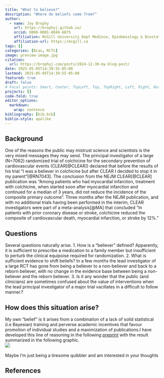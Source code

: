 ```yaml
---
title: "What to believe?"
description: "Where do beliefs come from?"
author:
  - name: Jay Brophy
    url: https://brophyj.github.io/
    orcid: 0000-0001-8049-6875
    affiliation: McGill University Dept Medince, Epidemiology & Biostatistics
    affiliation-url: https://mcgill.ca 
tags: []
categories: [Bias, RCTs]
image: preview-image.jpg
citation: 
  url: https://brophyj.com/posts/2024-12-30-my-blog-post/ 
date: 2025-05-05T14:39:55-05:00
lastmod: 2025-05-05T14:39:55-05:00
featured: true
draft: false
# Focal points: Smart, Center, TopLeft, Top, TopRight, Left, Right, BottomLeft, Bottom, BottomRight.
projects: []
code-fold: true
editor_options: 
  markdown: 
    wrap: sentence
bibliography: [bib.bib]
biblio-style: apalike
---
```


## Background

One of the reasons the public may mistrust science and scientists is the very mixed messages they may send.
The principal investigator of a large (N=7062) randomized trial of colchicine for the secondary prevention of cardiovascular events (CLEAR[@CLEAR]) declared that before the results of his trial “I was a believer in colchicine but after CLEAR I decided to stop it in my parent”[@RN7043]. The conclusion from the NEJM CLEAR[@CLEAR] publication was “Among patients who had myocardial infarction, treatment with colchicine, when started soon after myocardial infarction and continued for a median of 3 years, did not reduce the incidence of the composite primary outcome”. Three months after the NEJM publication, and with no additional trials having been performed in the interim, CLEAR investigators were part of a meta-analysis[@MA] that concluded “In patients with prior coronary disease or stroke, colchicine reduced the composite of cardiovascular death, myocardial infarction, or stroke by 12%.”

## Questions

Several questions naturally arise.
1.	How is a “believer” defined? Apparently, it is sufficient to prescribe a medication to a family member but insufficient to perturb the clinical equipoise required for randomization.
2.	What is sufficient evidence to shift beliefs? In a few months the lead investigator of a large RCT has gone from being a believer to a non-believer and back to a reborn believer, with no change in the evidence base between being a non-believer and the reborn believer. 
3.	Is it any wonder that the public (and clinicians) are sometimes confused about the value of interventions when the lead principal investigator of a major trial vacillates in a difficult to follow manner.?

## How does this situation arise? 

My own “belief” is it arises from a combination of a lack of solid statistical (i.e Bayesian) training and perverse academic incentives that favour promotion of individual studies and a maximization of publications.I have developed this line of reasoning in the following [preprint](https://www.medrxiv.org/content/10.1101/2025.05.04.25326946v1)  with the result summarized in the following graphic.\      
![](images/prior_posterior_plot_RR.png)\   

Maybe I’m just being a tiresome quibbler and am interested in your thoughts


## References
